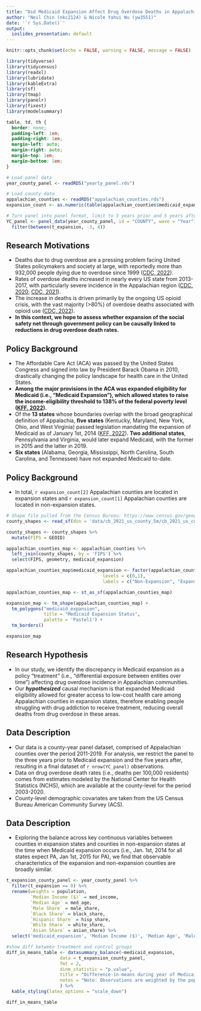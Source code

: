 ```yaml
---
title: "Did Medicaid Expansion Affect Drug Overdose Deaths in Appalachia?"
author: "Neil Chin (nkc2124) & Nicole Yahui Wu (yw3551)"
date: '`r Sys.Date()`'
output:
  ioslides_presentation: default
---
```


```r
knitr::opts_chunk$set(echo = FALSE, warning = FALSE, message = FALSE)

library(tidyverse) 
library(tidycensus)
library(readxl)
library(lubridate)
library(kableExtra)
library(sf)
library(tmap)
library(panelr)
library(fixest)
library(modelsummary)
```


```css
table, td, th {
  border: none;
  padding-left: 1em;
  padding-right: 1em;
  margin-left: auto;
  margin-right: auto;
  margin-top: 1em;
  margin-bottom: 1em;
}
```

```r
# Load panel data
year_county_panel <- readRDS("yearly_panel.rds")

# Load county data
appalachian_counties <- readRDS("appalachian_counties.rds")
expansion_count <- as.numeric(table(appalachian_counties$medicaid_expansion))

# Turn panel into panel format, limit to 3 years prior and 5 years after
YC_panel <- panel_data(year_county_panel, id = "COUNTY", wave = "Year") %>% 
  filter(between(t_expansion, -3, 4))
```

## Research Motivations {.build}
<div>
* Deaths due to drug overdose are a pressing problem facing United States policymakers and society at large, with reportedly more than 932,000 people dying due to overdose since 1999 ([CDC, 2022](https://www.cdc.gov/drugoverdose/deaths/index.html)).
<div>
* Rates of overdose deaths increased in nearly every US state from 2013-2017, with particularly severe incidence in the Appalachian region ([CDC, 2020](https://www.cdc.gov/drugoverdose/deaths/2013-2017-increase.html); [CDC, 2021](https://www.cdc.gov/drugoverdose/deaths/2014.html)). 
<div>
* The increase in deaths is driven primarily by the ongoing US opioid crisis, with the vast majority (>80%) of overdose deaths associated with opioid use ([CDC, 2022](https://www.cdc.gov/drugoverdose/deaths/index.html)).
<div>
* **In this context, we hope to assess whether expansion of the social safety net through government policy can be causally linked to reductions in drug overdose death rates.**

## Policy Background {.smaller .build}
<div>
* The Affordable Care Act (ACA) was passed by the United States Congress and signed into law by President Barack Obama in 2010, drastically changing the policy landscape for health care in the United States. 
<div>
* **Among the major provisions in the ACA was expanded eligibility for Medicaid (i.e., "Medicaid Expansion"), which allowed states to raise the income-eligibility threshold to 138% of the federal poverty level ([KFF, 2022](https://www.kff.org/medicaid/issue-brief/status-of-state-medicaid-expansion-decisions-interactive-map/)).** 
<div>
* Of the **13 states** whose boundaries overlap with the broad geographical definition of Appalachia, **five states** (Kentucky, Maryland, New York, Ohio, and West Virginia) passed legislation mandating the expansion of Medicaid as of January 1st, 2014 ([KFF, 2022](https://www.kff.org/medicaid/issue-brief/status-of-state-medicaid-expansion-decisions-interactive-map/)). **Two additional states**, Pennsylvania and Virginia, would later expand Medicaid, with the former in 2015 and the latter in 2019. 
<div>
* **Six states** (Alabama, Georgia, Mississippi, North Carolina, South Carolina, and Tennessee) have not expanded Medicaid to-date. 

## Policy Background {.smaller .build}

* In total, `r expansion_count[2]` Appalachian counties are located in expansion states and `r expansion_count[1]` Appalachian counties are located in non-expansion states.

```r

# Shape file pulled from the Census Bureau: https://www.census.gov/geographies/mapping-files/time-series/geo/cartographic-boundary.html
county_shapes <- read_sf(dsn = 'data/cb_2021_us_county_5m/cb_2021_us_county_5m.shp')

county_shapes <- county_shapes %>% 
  mutate(FIPS = GEOID)

appalachian_counties_map <- appalachian_counties %>% 
  left_join(county_shapes, by = 'FIPS') %>% 
  select(FIPS, geometry, medicaid_expansion)

appalachian_counties_map$medicaid_expansion <- factor(appalachian_counties_map$medicaid_expansion,
                                    levels = c(0,1),
                                    labels = c("Non-Expansion", "Expansion"))

appalachian_counties_map <- st_as_sf(appalachian_counties_map)

expansion_map <- tm_shape(appalachian_counties_map) + 
  tm_polygons("medicaid_expansion",
              title = "Medicaid Expansion Status",
              palette = 'Pastel1') +
  tm_borders()
```

```r
expansion_map
```

## Research Hypothesis
<div>
* In our study, we identify the discrepancy in Medicaid expansion as a policy "treatment" (i.e., "differential exposure between entities over time") affecting drug overdose incidence in Appalachian communities. 
<div>
* Our ***hypothesized*** causal mechanism is that expanded Medicaid eligibility allowed for greater access to low-cost health care among Appalachian counties in expansion states, therefore enabling people struggling with drug addiction to receive treatment, reducing overall deaths from drug overdose in these areas.

## Data Description {.smaller .build}
<div>
* Our data is a county-year panel dataset, comprised of Appalachian counties over the period 2011-2019. For analysis, we restrict the panel to the three years prior to Medicaid expansion and the five years after, resulting in a final dataset of `r nrow(YC_panel)` observations.
<div>
* Data on drug overdose death rates (i.e., deaths per 100,000 residents) comes from estimates modeled by the National Center for Health Statistics (NCHS), which are available at the county-level for the period 2003-2020.
<div>
* County-level demographic covariates are taken from the US Census Bureau American Community Survey (ACS).

## Data Description {.smaller}

* Exploring the balance across key continuous variables between counties in expansion states and counties in non-expansion states at the time when Medicaid expansion occurs (i.e., Jan. 1st, 2014 for all states expect PA, Jan 1st, 2015 for PA), we find that observable characteristics of the expansion and non-expansion counties are broadly similar.
<div>
```r
t_expansion_county_panel <- year_county_panel %>% 
  filter(t_expansion == 0) %>% 
  rename(weights = population,
         `Median Income ($)` = med_income,
         `Median Age` = med_age,
         `Male Share` = male_share,
         `Black Share` = black_share,
         `Hispanic Share` = hisp_share,
         `White Share` = white_share,
         `Asian Share` = asian_share) %>%
  select('medicaid_expansion', 'Median Income ($)', 'Median Age', 'Male Share', 'Black Share', 'Hispanic Share', 'White Share', 'Asian Share')

#show diff between treatment and control groups 
diff_in_means_table <- datasummary_balance(~medicaid_expansion,
                    data = t_expansion_county_panel,
                    fmt = 2,
                    dinm_statistic = "p.value",
                    title = "Difference-in-means during year of Medicaid expansion by county expansion status",
                    notes = "Note: Observations are weighted by the population in each county.",
                    ) %>% 
  kable_styling(latex_options = "scale_down")
```

```r
diff_in_means_table
```
<div>




